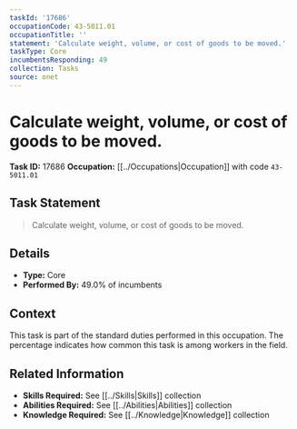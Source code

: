 ```yaml
---
taskId: '17686'
occupationCode: 43-5011.01
occupationTitle: ''
statement: 'Calculate weight, volume, or cost of goods to be moved.'
taskType: Core
incumbentsResponding: 49
collection: Tasks
source: onet
---
```

# Calculate weight, volume, or cost of goods to be moved.

**Task ID:** 17686
**Occupation:** [[../Occupations|Occupation]] with code `43-5011.01`

## Task Statement

> Calculate weight, volume, or cost of goods to be moved.

## Details

- **Type:** Core
- **Performed By:** 49.0% of incumbents

## Context

This task is part of the standard duties performed in this occupation. The percentage indicates how common this task is among workers in the field.

## Related Information

- **Skills Required:** See [[../Skills|Skills]] collection
- **Abilities Required:** See [[../Abilities|Abilities]] collection
- **Knowledge Required:** See [[../Knowledge|Knowledge]] collection
